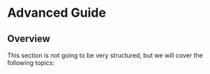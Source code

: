 
# Advanced Guide

## Overview

This section is not going to be very structured, but we will cover the following topics:

<DocCardList />
